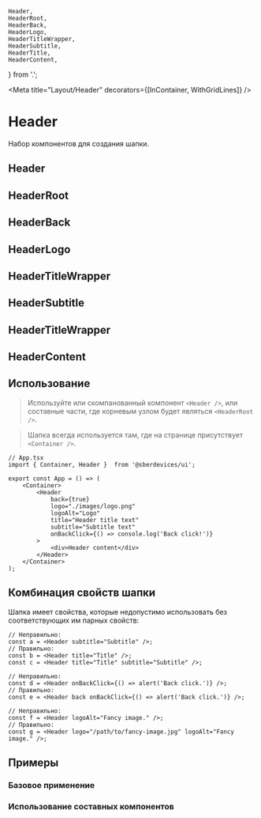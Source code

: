 


    Header,
    HeaderRoot,
    HeaderBack,
    HeaderLogo,
    HeaderTitleWrapper,
    HeaderSubtitle,
    HeaderTitle,
    HeaderContent,
} from '.';

<Meta title="Layout/Header" decorators={[InContainer, WithGridLines]} />

# Header
Набор компонентов для создания шапки.

## Header
<Description of={Header} />
<Props of={Header} />

## HeaderRoot
<Description of={HeaderRoot} />

## HeaderBack
<Description of={HeaderBack} />
<Props of={HeaderBack} />

## HeaderLogo
<Description of={HeaderLogo} />
<Props of={HeaderLogo} />

## HeaderTitleWrapper
<Description of={HeaderTitleWrapper} />

## HeaderSubtitle
<Description of={HeaderSubtitle} />

## HeaderTitleWrapper
<Description of={HeaderTitle} />

## HeaderContent
<Description of={HeaderContent} />

## Использование
> Используйте или скомпанованный компонент ``<Header />``,
или составные части, где корневым узлом будет являться ``<HeaderRoot />``.

> Шапка всегда используется там, где на странице присутствует ``<Container />``.

```tsx
// App.tsx
import { Container, Header }  from '@sberdevices/ui';

export const App = () => (
    <Container>
        <Header
            back={true}
            logo="./images/logo.png"
            logoAlt="Logo"
            title="Header title text"
            subtitle="Subtitle text"
            onBackClick={() => console.log('Back click!')}
        >
            <div>Header content</div>
        </Header>
    </Container>
);
```

## Комбинация свойств шапки
Шапка имеет свойства, которые недопустимо использовать без соответствующих им парных свойств:

```tsx
// Неправильно:
const a = <Header subtitle="Subtitle" />;
// Правильно:
const b = <Header title="Title" />;
const c = <Header title="Title" subtitle="Subtitle" />;

// Неправильно:
const d = <Header onBackClick={() => alert('Back click.')} />;
// Правильно:
const e = <Header back onBackClick={() => alert('Back click.')} />;

// Неправильно:
const f = <Header logoAlt="Fancy image." />;
// Правильно:
const g = <Header logo="/path/to/fancy-image.jpg" logoAlt="Fancy image." />;
```

## Примеры

### Базовое применение
<Canvas>
    <Story name="Default" story={stories.Default} />
</Canvas>

### Использование составных компонентов
<Canvas>
    <Story name="CustomAssembly" story={stories.CustomAssembly} />
</Canvas>
